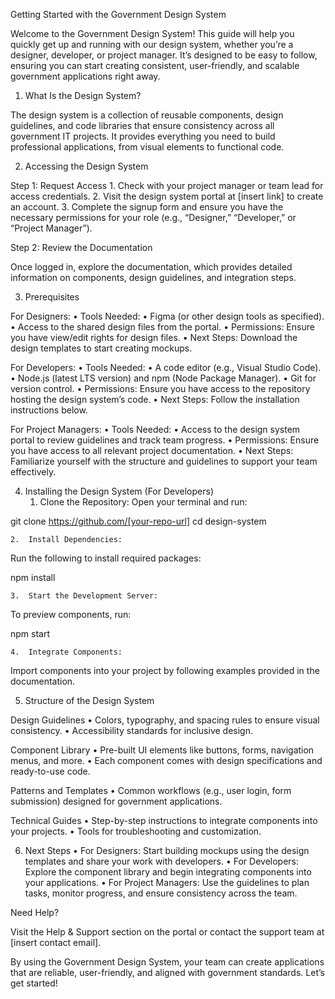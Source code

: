 
<Meta title="Getting Started / Installation" />

Getting Started with the Government Design System

Welcome to the Government Design System! This guide will help you quickly get up and running with our design system, whether you’re a designer, developer, or project manager. It’s designed to be easy to follow, ensuring you can start creating consistent, user-friendly, and scalable government applications right away.

1. What Is the Design System?

The design system is a collection of reusable components, design guidelines, and code libraries that ensure consistency across all government IT projects. It provides everything you need to build professional applications, from visual elements to functional code.

2. Accessing the Design System

Step 1: Request Access
	1.	Check with your project manager or team lead for access credentials.
	2.	Visit the design system portal at [insert link] to create an account.
	3.	Complete the signup form and ensure you have the necessary permissions for your role (e.g., “Designer,” “Developer,” or “Project Manager”).

Step 2: Review the Documentation

Once logged in, explore the documentation, which provides detailed information on components, design guidelines, and integration steps.

3. Prerequisites

For Designers:
	•	Tools Needed:
	•	Figma (or other design tools as specified).
	•	Access to the shared design files from the portal.
	•	Permissions: Ensure you have view/edit rights for design files.
	•	Next Steps: Download the design templates to start creating mockups.

For Developers:
	•	Tools Needed:
	•	A code editor (e.g., Visual Studio Code).
	•	Node.js (latest LTS version) and npm (Node Package Manager).
	•	Git for version control.
	•	Permissions: Ensure you have access to the repository hosting the design system’s code.
	•	Next Steps: Follow the installation instructions below.

For Project Managers:
	•	Tools Needed:
	•	Access to the design system portal to review guidelines and track team progress.
	•	Permissions: Ensure you have access to all relevant project documentation.
	•	Next Steps: Familiarize yourself with the structure and guidelines to support your team effectively.

4. Installing the Design System (For Developers)
	1.	Clone the Repository:
Open your terminal and run:

git clone https://github.com/[your-repo-url]
cd design-system


	2.	Install Dependencies:
Run the following to install required packages:

npm install


	3.	Start the Development Server:
To preview components, run:

npm start


	4.	Integrate Components:
Import components into your project by following examples provided in the documentation.

5. Structure of the Design System

Design Guidelines
	•	Colors, typography, and spacing rules to ensure visual consistency.
	•	Accessibility standards for inclusive design.

Component Library
	•	Pre-built UI elements like buttons, forms, navigation menus, and more.
	•	Each component comes with design specifications and ready-to-use code.

Patterns and Templates
	•	Common workflows (e.g., user login, form submission) designed for government applications.

Technical Guides
	•	Step-by-step instructions to integrate components into your projects.
	•	Tools for troubleshooting and customization.

6. Next Steps
	•	For Designers: Start building mockups using the design templates and share your work with developers.
	•	For Developers: Explore the component library and begin integrating components into your applications.
	•	For Project Managers: Use the guidelines to plan tasks, monitor progress, and ensure consistency across the team.

Need Help?

Visit the Help & Support section on the portal or contact the support team at [insert contact email].

By using the Government Design System, your team can create applications that are reliable, user-friendly, and aligned with government standards. Let’s get started!